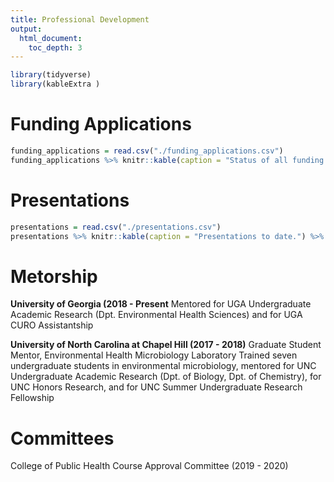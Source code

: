 ---
title: Professional Development
output: 
  html_document:
    toc_depth: 3
---

```{r load libraries, include=FALSE, echo = FALSE}
library(tidyverse)
library(kableExtra )
```

# Funding Applications 


```{r funding applications, echo = FALSE}
funding_applications = read.csv("./funding_applications.csv")
funding_applications %>% knitr::kable(caption = "Status of all funding applications to date.") %>% kable_styling()
```



# Presentations 

```{r presentation, echo = FALSE}
presentations = read.csv("./presentations.csv")
presentations %>% knitr::kable(caption = "Presentations to date.") %>% kable_styling()

```


# Metorship 

**University of Georgia (2018 - Present**
Mentored for UGA Undergraduate Academic Research (Dpt. Environmental Health Sciences) and for UGA CURO Assistantship

**University of North Carolina at Chapel Hill (2017 - 2018)**
Graduate Student Mentor, Environmental Health Microbiology Laboratory
Trained seven undergraduate students in environmental microbiology, mentored for UNC Undergraduate Academic Research (Dpt. of Biology, Dpt. of Chemistry), for UNC Honors Research, and for UNC Summer Undergraduate Research Fellowship

# Committees 

College of Public Health Course Approval Committee (2019 - 2020)
